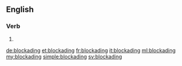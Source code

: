 ==English==

===Verb===
{{head|en}}

# {{present participle of|blockade}}

[[de:blockading]]
[[et:blockading]]
[[fr:blockading]]
[[it:blockading]]
[[ml:blockading]]
[[my:blockading]]
[[simple:blockading]]
[[sv:blockading]]